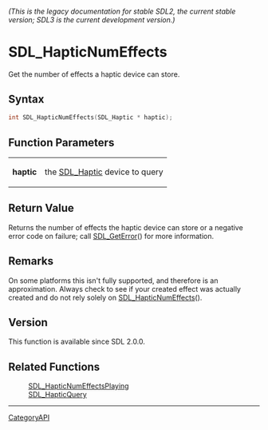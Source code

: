 ====== (This is the legacy documentation for stable SDL2, the current stable version; SDL3 is the current development version.) ======
= SDL_HapticNumEffects =

Get the number of effects a haptic device can store.

== Syntax ==

<syntaxhighlight lang='c'>
int SDL_HapticNumEffects(SDL_Haptic * haptic);
</syntaxhighlight>

== Function Parameters ==

{|
|'''haptic'''
|the [[SDL_Haptic]] device to query
|}

== Return Value ==

Returns the number of effects the haptic device can store or a negative
error code on failure; call [[SDL_GetError]]() for more information.

== Remarks ==

On some platforms this isn't fully supported, and therefore is an
approximation. Always check to see if your created effect was actually
created and do not rely solely on [[SDL_HapticNumEffects]]().

== Version ==

This function is available since SDL 2.0.0.

== Related Functions ==

:[[SDL_HapticNumEffectsPlaying]]
:[[SDL_HapticQuery]]

----
[[CategoryAPI]]



